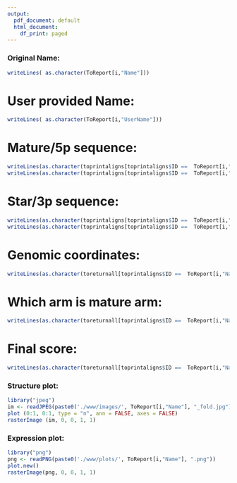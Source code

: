 ```yaml
---
output:
  pdf_document: default
  html_document:
    df_print: paged
---
```



### Original Name:
```r
writeLines( as.character(ToReport[i,"Name"]))

```

# User provided Name:
```r
writeLines( as.character(ToReport[i,"UserName"]))
```


# Mature/5p sequence:
```r
writeLines(as.character(toprintaligns[toprintaligns$ID ==  ToReport[i,"Name"],]$`5p arm`))
writeLines(as.character(toprintaligns[toprintaligns$ID ==  ToReport[i,"Name"],]$`mature`))

```

# Star/3p sequence:
```r
writeLines(as.character(toprintaligns[toprintaligns$ID ==  ToReport[i,"Name"],]$`3p arm`))
writeLines(as.character(toprintaligns[toprintaligns$ID ==  ToReport[i,"Name"],]$`star`))

```

# Genomic coordinates:
```r
writeLines(as.character(toreturnall[toprintaligns$ID ==  ToReport[i,"Name"],]$Loci))
```

# Which arm is mature arm:
```r
writeLines(as.character(toreturnall[toprintaligns$ID ==  ToReport[i,"Name"],]$whoismature))
```
# Final score:
```r
writeLines(as.character(toreturnall[toprintaligns$ID ==  ToReport[i,"Name"],]$Score))
```
### Structure plot:
```r
library("jpeg")
im <- readJPEG(paste0('./www/images/', ToReport[i,"Name"], "_fold.jpg"))
plot (0:1, 0:1, type = "n", ann = FALSE, axes = FALSE)
rasterImage (im, 0, 0, 1, 1)
```

### Expression plot:
```r
library("png")
png <- readPNG(paste0('./www/plots/', ToReport[i,"Name"], ".png"))
plot.new()
rasterImage(png, 0, 0, 1, 1)
```
